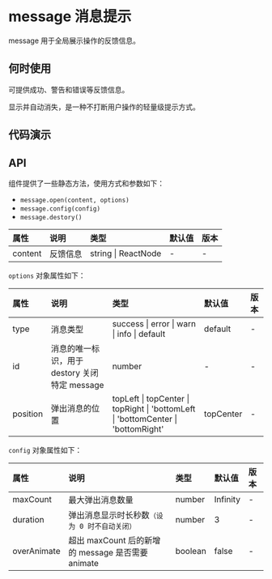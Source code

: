 



# message 消息提示

message 用于全局展示操作的反馈信息。

## 何时使用

可提供成功、警告和错误等反馈信息。

显示并自动消失，是一种不打断用户操作的轻量级提示方式。

## 代码演示

<CodeBox title="普通提示" desc={descNormal} code={codeNormal}>
    <DemoNormal />
</CodeBox>

<CodeBox title="特殊提示类型" desc={descType} code={codeType}>
    <DemoType />
</CodeBox>

<CodeBox title="定位" desc={descPosition} code={codePosition}>
    <DemoPosition />
</CodeBox>

## API

组件提供了一些静态方法，使用方式和参数如下：

-   `message.open(content, options)`
-   `message.config(config)`
-   `message.destory()`

<div className="api">

| 属性    | 说明     | 类型                | 默认值 | 版本 |
| :------ | :------- | :------------------ | :----- | :--- |
| content | 反馈信息 | string \| ReactNode | -      | -    |

</div>

`options` 对象属性如下：

<div className="api">

| 属性     | 说明                                          | 类型                                                                              | 默认值    | 版本 |
| :------- | :-------------------------------------------- | :-------------------------------------------------------------------------------- | :-------- | :--- |
| type     | 消息类型                                      | success \| error \| warn \| info \| default                                       | default   | -    |
| id       | 消息的唯一标识，用于 destory 关闭特定 message | number                                                                            | -         | -    |
| position | 弹出消息的位置                                | topLeft \| topCenter \| topRight \| 'bottomLeft \| 'bottomCenter \| 'bottomRight' | topCenter | -    |

</div>

`config` 对象属性如下：

<div className="api">

| 属性        | 说明                                              | 类型    | 默认值   | 版本 |
| :---------- | :------------------------------------------------ | :------ | :------- | :--- |
| maxCount    | 最大弹出消息数量                                  | number  | Infinity | -    |
| duration    | 弹出消息显示时长秒数`（设为 0 时不自动关闭）`     | number  | 3        | -    |
| overAnimate | 超出 maxCount 后的新增的 message 是否需要 animate | boolean | false    | -    |

</div>
